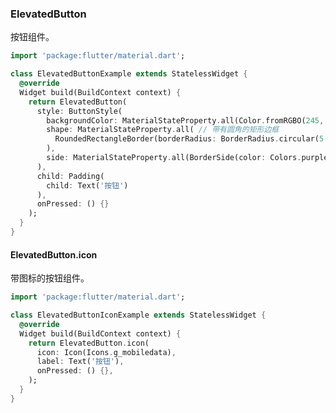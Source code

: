 ### ElevatedButton

按钮组件。

```dart
import 'package:flutter/material.dart';

class ElevatedButtonExample extends StatelessWidget {
  @override
  Widget build(BuildContext context) {
    return ElevatedButton(
      style: ButtonStyle(
        backgroundColor: MaterialStateProperty.all(Color.fromRGBO(245, 67, 67, 1)), // 颜色
        shape: MaterialStateProperty.all( // 带有圆角的矩形边框
          RoundedRectangleBorder(borderRadius: BorderRadius.circular(5.0))
        ),
        side: MaterialStateProperty.all(BorderSide(color: Colors.purple, width: 3))
      ),
      child: Padding(
        child: Text('按钮')
      ),
      onPressed: () {}
    );
  }
}
```

#### ElevatedButton.icon

带图标的按钮组件。

```dart
import 'package:flutter/material.dart';

class ElevatedButtonIconExample extends StatelessWidget {
  @override
  Widget build(BuildContext context) {
    return ElevatedButton.icon(
      icon: Icon(Icons.g_mobiledata),
      label: Text('按钮'),
      onPressed: () {},
    );
  }
}
```